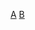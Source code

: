 {{Catnav|頁面分類|總類|維基百科模板|條目信息與編輯模板|小作品模板|人物小作品模板}}
{{Catnav|頁面分類|總類|維基百科模板|條目信息與編輯模板|小作品模板|文化小作品模板|藝術小作品模板}}
[[Category:人物小作品模板|A]]
[[Category:藝術小作品模板|B]]